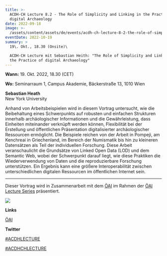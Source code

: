 ```yaml
---
title: >-
  ACDH-CH Lecture 8.2 - The Role of Simplicity and Linking in the Practice of
  digital Archaeology
date: 2022-09-18
image: >-
  /assets/content/assets/de/events/acdh-ch-lecture-8-2-the-role-of-simplicity-and-linking-in-the-practice-of-digital-archaeology/image.jpeg
eventDate: 2022-10-19
summary: >
  19\. Okt., 18.30 (Onsite)\

  ACDH-CH Lecture mit Sebastian Heith: "The Role of Simplicity and Linking in
  the Practice of digital Archaeology"
---
```

**Wann:** 19. Okt. 2022, 18.30 (CET)

**Wo:** Seminarraum 1, Campus Akademie, Bäckerstraße 13, 1010 Wien

**Sebastian Heath**\
New York University

Anhand von Arbeitsbeispielen wird in diesem Vortrag untersucht, wie die Beibehaltung eines Schwerpunkts auf robusten und einfachen Strukturen innerhalb archäologischer Informationen und die Gewährleistung, dass Einheiten miteinander verknüpft werden können, Flexibilität bei der Erstellung und öffentlichen Präsentation digitalisierter archäologischer Ressourcen ermöglicht. Die Beispiele reichen von der Arbeit in Pompeji, am Kenchreai in Griechenland, im Bereich der Numismatik bis hin zu kleineren Datensätzen als Teil der individuellen Forschung. Diese Arbeit veranschaulicht die Grundsätze von Linked Open Data (LOD) und dem Semantic Web, wobei der Schwerpunkt darauf liegt, wie diese Praktiken die Wiederverwendung von Daten und die reproduzierbare Forschung unterstützen. Ein Ergebnis kann eine größere Interoperabilität zwischen unterschiedlichen digitalen Ressourcen im öffentlichen Internet sein.

---

Dieser Vortrag wird in Zusammenarbeit mit dem [ÖAI](https://www.oeaw.ac.at/oeai/home) im Rahmen der [ÖAI Lecture Series](https://www.oeaw.ac.at/oeai/veranstaltungen/veranstaltungsreihen/oeai-lecture-series) präsentiert.

![](/assets/content/assets/de/events/acdh-ch-lecture-8-2-the-role-of-simplicity-and-linking-in-the-practice-of-digital-archaeology/oeai_logo_typ-3.png)

**Links**

[ÖAI](https://www.oeaw.ac.at/oeai/home)

**Twitter**

[#ACDHLECTURE](https://twitter.com/search?q=%23ACDHLecture\&src=typed_query\&f=top)

[#ACDHCHLECTURE](https://twitter.com/search?q=%23ACDHCHLecture\&src=typed_query)
